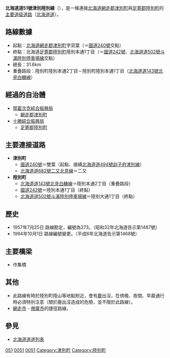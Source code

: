 {{Infobox_road
|system             = [[主要地方道|主要道道]]
|marker_image       = <center>{{Ja_Pref_Route_Sign|pref=北海道|number=51|width=100}}</center>
|highway_name       = 北海道道51號津別陸別線
|length             = 31.6
|established        = 1957年
|起點                   = [[北海道|北海道]][[網走郡|網走郡]][[津別町|津別町]]字雙葉
|終點                   = 北海道[[足寄郡|足寄郡]][[陸別町|陸別町]]陸別本通1丁目
|junction       = [[File:Japanese_National_Route_Sign_0240.svg|24px]][[國道240號|國道240號]]<br />[[File:Japanese_National_Route_Sign_0242.svg|24px]][[國道242號|國道242號]]<br />[[北海道道143號北見白糠線|北海道道143號北見白糠線]]
}}
'''北海道道51號津別陸別線'''（{{lang-ja|北海道道51号津別陸別線}}），是一條連接[[北海道|北海道]][[網走郡|網走郡]][[津別町|津別町]]與[[足寄郡|足寄郡]][[陸別町|陸別町]]的[[主要地方道|主要]][[道_(行政区)|道级]][[都道府县道|道路]]（[[北海道道道列表|北海道道]]）。

== 路線數據 ==
* 起點：[[北海道|北海道]][[網走郡|網走郡]][[津別町|津別町]]字双葉（＝[[國道240號|國道240號]]交點）
* 終點：北海道[[足寄郡|足寄郡]][[陸別町|陸別町]]陸別本通1丁目（＝[[國道242號|國道242號]]、[[北海道道502號斗滿陸別停車場線|北海道道502號斗滿陸別停車場線]]交點）
* 總長：31.6km
* 重疊路段：陸別町陸別本通2丁目－陸別町陸別本通1丁目（[[北海道道143號北見白糠線|北海道道143號北見白糠線]]）

== 經過的自治體  ==
* [[鄂霍次克綜合振興局|鄂霍次克綜合振興局]]
** [[網走郡|網走郡]][[津別町|津別町]]
* [[十勝綜合振興局|十勝綜合振興局]]
** [[足寄郡|足寄郡]][[陸別町|陸別町]]

== 主要連接道路 ==
* '''津別町'''
** [[國道240號|國道240號]]＝雙葉（起點、接續[[北海道道494號訓子府津別線|北海道道494號訓子府津別線]]）
** [[北海道道682號二又北見線|北海道道682號二又北見線]]＝二又
* '''陸別町'''
** [[北海道道143號北見白糠線|北海道道143號北見白糠線]]＝陸別本通2丁目（重疊路段）
** [[國道242號|國道242號]]＝陸別本通1丁目（終點）
** [[北海道道502號斗滿陸別停車場線|北海道道502號斗滿陸別停車場線]]＝陸別大通1丁目（終點）

== 歷史 ==
* 1957年7月25日 路線勘定，編號為273。（昭和32年北海道告示第1487號）
* 1994年10月1日 路線編號變更。（平成6年北海道告示第1468號）

== 主要橋梁 ==
* 作集橋

== 其他 ==
* 此路線有時於陸別町陸山等地點附近，會有[[鹿|鹿]]出沒，在傍晚、夜間、早晨通行時必須特別注意（關於鹿出沒造成的危險，並不限於此路線）。
* [[網走市|網走市]] - [[帶廣市|帶廣市]]的捷徑路線。

== 參見 ==
* [[北海道道道列表|北海道道道列表]]

{{DEFAULTSORT:ほつかいとうとう0051}}
[[Category:北海道道_(主要道道)|051]]
[[Category:北海道道_(鄂霍次克管内)|0051]]
[[Category:北海道道_(十勝管内)|0051]]
[[Category:津別町|Category:津別町]]
[[Category:陸別町|Category:陸別町]]

{{Road-stub}}